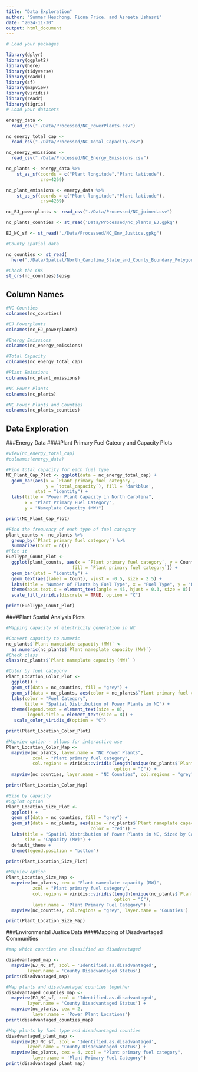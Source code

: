 ```yaml
---
title: "Data Exploration"
author: "Summer Heschong, Fiona Price, and Asreeta Ushasri"
date: "2024-11-30"
output: html_document
---
```


```r
# Load your packages

library(dplyr)
library(ggplot2)
library(here)
library(tidyverse)
library(readxl)
library(sf)
library(mapview)
library(viridis)
library(readr)
library(tigris)
# Load your datasets

energy_data <-
  read_csv("./Data/Processed/NC_PowerPlants.csv")

nc_energy_total_cap <-
  read_csv("./Data/Processed/NC_Total_Capacity.csv")

nc_energy_emissions <-
  read_csv("./Data/Processed/NC_Energy_Emissions.csv")

nc_plants <- energy_data %>% 
    st_as_sf(coords = c("Plant longitude","Plant latitude"), 
             crs=4269) 

nc_plant_emissions <- energy_data %>% 
    st_as_sf(coords = c("Plant longitude","Plant latitude"), 
             crs=4269)

nc_EJ_powerplants <- read_csv("./Data/Processed/NC_joined.csv")

nc_plants_counties <- st_read('Data/Processed/nc_plants_EJ.gpkg')

EJ_NC_sf <- st_read("./Data/Processed/NC_Env_Justice.gpkg")

#County spatial data

nc_counties <- st_read(
  here("./Data/Spatial/North_Carolina_State_and_County_Boundary_Polygons.shp")) 

#Check the CRS
st_crs(nc_counties)$epsg

```

## Column Names

```r
#NC Counties
colnames(nc_counties)

#EJ Powerplants
colnames(nc_EJ_powerplants)

#Energy Emissions
colnames(nc_energy_emissions)

#Total Capacity
colnames(nc_energy_total_cap)

#Plant Emissions
colnames(nc_plant_emissions)

#NC Power Plants
colnames(nc_plants)

#NC Power Plants and Counties
colnames(nc_plants_counties)

```



## Data Exploration
###Energy Data 
####Plant Primary Fuel Cateory and Capacity Plots

```r
#view(nc_energy_total_cap)
#colnames(energy_data)

#Find total capacity for each fuel type
NC_Plant_Cap_Plot <- ggplot(data = nc_energy_total_cap) +
  geom_bar(aes(x = `Plant primary fuel category`,
               y = `total_capacity`), fill = 'darkblue',
           stat = "identity") +
  labs(title = "Power Plant Capacity in North Carolina",
       x = "Plant Primary Fuel Category",
       y = "Nameplate Capacity (MW)")

print(NC_Plant_Cap_Plot)
```

```r
#Find the frequency of each type of fuel category
plant_counts <- nc_plants %>%
  group_by(`Plant primary fuel category`) %>%
  summarize(Count = n())
#Plot it
FuelType_Count_Plot <- 
  ggplot(plant_counts, aes(x = `Plant primary fuel category`, y = Count, 
                         fill = `Plant primary fuel category`)) +
  geom_bar(stat = "identity") +  
  geom_text(aes(label = Count), vjust = -0.5, size = 2.5) +
  labs(title = "Number of Plants by Fuel Type", x = "Fuel Type", y = "Number of Plants") +
  theme(axis.text.x = element_text(angle = 45, hjust = 0.3, size = 8)) +
  scale_fill_viridis(discrete = TRUE, option = "C")

print(FuelType_Count_Plot)
```

####Plant Spatial Analysis Plots
```r
#Mapping capacity of electricity generation in NC

#Convert capacity to numeric
nc_plants$`Plant nameplate capacity (MW)` <-
  as.numeric(nc_plants$`Plant nameplate capacity (MW)`)
#Check class
class(nc_plants$`Plant nameplate capacity (MW)` )

#Color by fuel category
Plant_Location_Color_Plot <- 
  ggplot() +
  geom_sf(data = nc_counties, fill = "grey") +
  geom_sf(data = nc_plants, aes(color = nc_plants$`Plant primary fuel category`)) +
  labs(color = "Fuel Category",
       title = "Spatial Distribution of Power Plants in NC") +
  theme(legend.text = element_text(size = 8),
        legend.title = element_text(size = 8)) +
   scale_color_viridis_d(option = "C")

print(Plant_Location_Color_Plot)
```

```R
#Mapview option - allows for interactive use
Plant_Location_Color_Map <- 
  mapview(nc_plants, layer.name = "NC Power Plants", 
          zcol = "Plant primary fuel category",
          col.regions = viridis::viridis(length(unique(nc_plants$`Plant primary fuel category`)), 
                                         option = "C")) +
  mapview(nc_counties, layer.name = "NC Counties", col.regions = "grey") 

print(Plant_Location_Color_Map)
```

```r
#Size by capacity
#Ggplot option
Plant_Location_Size_Plot <- 
  ggplot() +
  geom_sf(data = nc_counties, fill = "grey") +
  geom_sf(data = nc_plants, aes(size = nc_plants$`Plant nameplate capacity (MW)`,
                                color = "red")) +
  labs(title = "Spatial Distribution of Power Plants in NC, Sized by Capacity",
       size = "Capacity (MW)") +
  default_theme +
  theme(legend.position = "bottom")

print(Plant_Location_Size_Plot)
```

```r
#Mapview option
Plant_Location_Size_Map <- 
  mapview(nc_plants, cex = "Plant nameplate capacity (MW)", 
          zcol = "Plant primary fuel category",
          col.regions = viridis::viridis(length(unique(nc_plants$`Plant primary fuel category`)), 
                                         option = "C"),
          layer.name = 'Plant Primary Fuel Category') +
  mapview(nc_counties, col.regions = "grey", layer.name = 'Counties')

print(Plant_Location_Size_Map)
```

###Environmental Justice Data
####Mapping of Disadvantaged Communities
```r
#map which counties are classified as disadvantaged

disadvantaged_map <- 
  mapview(EJ_NC_sf, zcol = 'Identified.as.disadvantaged',
        layer.name = 'County Disadvantaged Status')
print(disadvantaged_map)

#Map plants and disadvantaged counties together
disadvantaged_counties_map <- 
  mapview(EJ_NC_sf, zcol = 'Identified.as.disadvantaged',
        layer.name = 'County Disadvantaged Status') +
  mapview(nc_plants, cex = 2,
          layer.name = 'Power Plant Locations')
print(disadvantaged_counties_map)

#Map plants by fuel type and disadvantaged counties
disadvantaged_plant_map <- 
  mapview(EJ_NC_sf, zcol = 'Identified.as.disadvantaged',
        layer.name = 'County Disadvantaged Status') +
  mapview(nc_plants, cex = 4, zcol = "Plant primary fuel category", 
          layer.name = 'Plant Primary Fuel Category') 
print(disadvantaged_plant_map)

```
